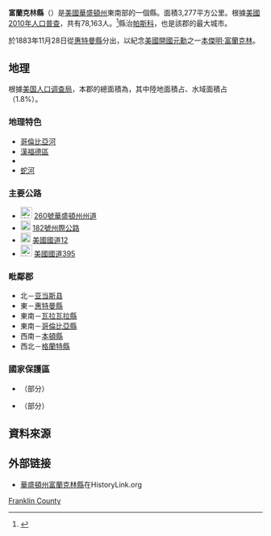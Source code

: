 {{noteTA
|G1=USState
}}

{{Otheruses|富蘭克林縣|subject=美國華盛頓州的一個縣|other=同名的縣}}

{{Infobox U.S. County
| county  = 富蘭克林縣 
| state = 華盛頓州 
| en county  = Franklin County
| en state = Washington 
| seal = 
| map = Map of Washington highlighting Franklin County.svg
| map size = 225
| founded = 1883年11月28日
| seat = [[帕斯科_(华盛顿州)|帕斯科]] 
| largest city wl = 帕斯科
| area = {{convert|1265|sqmi|disp=flip}} 
| area land = {{convert|1242|sqmi|disp=flip}}
| area water = {{convert|23|sqmi|disp=flip}}
| area percentage = 1.8%
| census yr = 2012
| pop = 85,845（估計）
| density = 24.2
| time zone = 太平洋时区
| UTC offset = -8
| DST offset = -7
| web = www.co.franklin.wa.us
}}
'''富蘭克林縣'''（{{lang-en|Franklin County}}）是[[美國|美國]][[華盛頓州|華盛頓州]]東南部的一個縣。面積3,277平方公里。根據[[美國2010年人口普查|美國2010年人口普查]]，共有78,163人。<ref name="QF">{{cite web |title=State & County QuickFacts |url=http://quickfacts.census.gov/qfd/states/53/53021.html |publisher=美国人口调查局 |accessdate=2014-01-07 |deadurl=yes |archiveurl=https://www.webcitation.org/604Dtunlf?url=http://quickfacts.census.gov/qfd/states/53/53021.html |archivedate=2011-07-10 }}</ref>縣治[[帕斯科_(華盛頓州)|帕斯科]]{{GR|6}}，也是該郡的最大城市。

於1883年11月28日從[[惠特曼縣|惠特曼縣]]分出，以紀念[[美國開國元勳|美國開國元勳]]之一[[本傑明·富蘭克林|本傑明·富蘭克林]]。

== 地理 ==
根據[[美国人口调查局|美国人口调查局]]，本郡的總面積為{{convert|1265|sqmi|disp=flip}}，其中陸地面積占{{convert|1242|sqmi|disp=flip}}、水域面積占{{convert|23|sqmi|disp=flip}} （1.8%）。{{GR|1}}

=== 地理特色 ===
*[[哥倫比亞河|哥倫比亞河]]
*[[漢福德區|漢福德區]]
*{{Link-en|刺柏沙丘荒野保護區|Juniper Dunes Wilderness}}
*[[蛇河|蛇河]]

=== 主要公路 ===
*[[File:WA-260.svg|23px]] [[260號華盛頓州州道|260號華盛頓州州道]]
*[[File:I-182.svg|20px]] [[182號州際公路|182號州際公路]]
*[[File:US_12.svg|20px]] [[美國國道12|美國國道12]]
*[[File:US_395.svg|23px]] [[美國國道395|美國國道395]]

=== 毗鄰郡 ===
*北－[[亚当斯县_(华盛顿州)|亚当斯县]]
*東－[[惠特曼縣|惠特曼縣]]
*東南－[[瓦拉瓦拉縣_(華盛頓州)|瓦拉瓦拉縣]]
*東南－[[哥倫比亞縣_(華盛頓州)|哥倫比亞縣]]
*西南－[[本頓縣_(華盛頓州)|本頓縣]]
*西北－[[格蘭特縣_(華盛頓州)|格蘭特縣]]

=== 國家保護區 ===
*{{Link-en|漢福德流域國家紀念區|Hanford Reach National Monument}}（部分）
*{{Link-en|沙鐸山國家野生動物保護區|Saddle Mountain National Wildlife Refuge}}（部分）

== 資料來源 ==
{{Reflist}}

==外部链接==
* {{en}} [https://web.archive.org/web/20071028062645/http://www.historylink.org/results.cfm?searchfield=county&keyword=Franklin&Submit=Search+by+County 華盛頓州富蘭克林縣]在HistoryLink.org

{{Geographic Location
|中央    = 富蘭克林縣
|北      = [[亚当斯县_(华盛顿州)|亚当斯县]]
|東北    = 
|東      = [[惠特曼縣|惠特曼縣]]
|東南    = [[瓦拉瓦拉縣_(華盛頓州)|瓦拉瓦拉縣]]<br>[[哥倫比亞縣_(華盛頓州)|哥倫比亞縣]]
|南      = 
|西南    = [[本頓縣_(華盛頓州)|本頓縣]]
|西      = 
|西北    = [[格蘭特縣_(華盛頓州)|格蘭特縣]]
}}

{{Franklin County, Washington}}
{{Washington}}

[[Category:华盛顿州行政区划|Franklin County]]